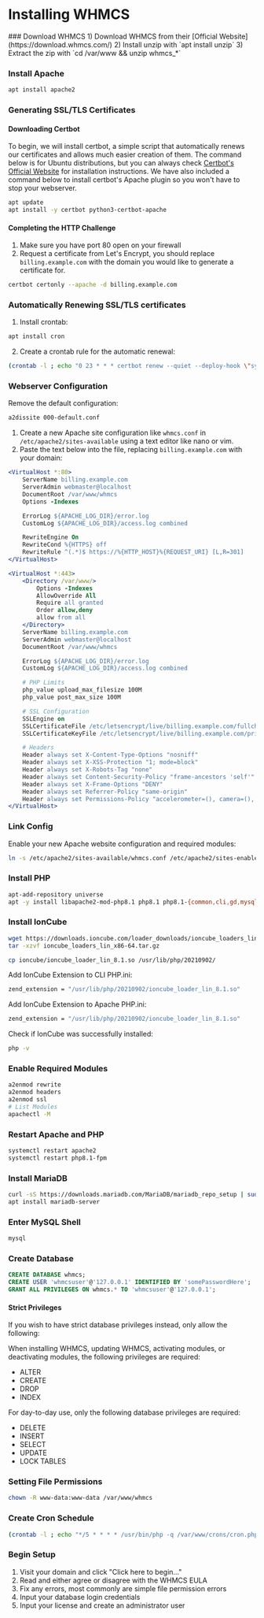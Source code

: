 
# Installing WHMCS

<Steps>
### Download WHMCS
1) Download WHMCS from their [Official Website](https://download.whmcs.com/)
2) Install unzip with `apt install unzip`
3) Extract the zip with `cd /var/www && unzip whmcs_*`

### Install Apache
```bash copy
apt install apache2
```

### Generating SSL/TLS Certificates
#### Downloading Certbot
To begin, we will install certbot, a simple script that automatically renews our certificates and allows much easier creation of them. The command below is for Ubuntu distributions, but you can always check [Certbot's Official Website](https://certbot.eff.org/) for installation instructions. We have also included a command below to install certbot's Apache plugin so you won't have to stop your webserver.
```bash copy
apt update
apt install -y certbot python3-certbot-apache
```

#### Completing the HTTP Challenge
1) Make sure you have port 80 open on your firewall
2) Request a certificate from Let's Encrypt, you should replace `billing.example.com` with the domain you would like to generate a certificate for.
```bash copy
certbot certonly --apache -d billing.example.com
```

### Automatically Renewing SSL/TLS certificates
1) Install crontab:
```bash copy
apt install cron
```
2) Create a crontab rule for the automatic renewal:
```bash copy
(crontab -l ; echo "0 23 * * * certbot renew --quiet --deploy-hook \"systemctl restart apache2\"")| crontab -
```

### Webserver Configuration
Remove the default configuration:
```bash copy
a2dissite 000-default.conf
```

1) Create a new Apache site configuration like `whmcs.conf` in `/etc/apache2/sites-available` using a text editor like nano or vim.
2) Paste the text below into the file, replacing `billing.example.com` with your domain:
```apache filename="whmcs.conf" {2,23,36,37} copy
<VirtualHost *:80>
    ServerName billing.example.com
    ServerAdmin webmaster@localhost
    DocumentRoot /var/www/whmcs
    Options -Indexes

    ErrorLog ${APACHE_LOG_DIR}/error.log
    CustomLog ${APACHE_LOG_DIR}/access.log combined

    RewriteEngine On
    RewriteCond %{HTTPS} off
    RewriteRule ^(.*)$ https://%{HTTP_HOST}%{REQUEST_URI} [L,R=301]
</VirtualHost>

<VirtualHost *:443>
    <Directory /var/www/>
        Options -Indexes
        AllowOverride All
        Require all granted
        Order allow,deny
        allow from all
    </Directory>
    ServerName billing.example.com
    ServerAdmin webmaster@localhost
    DocumentRoot /var/www/whmcs

    ErrorLog ${APACHE_LOG_DIR}/error.log
    CustomLog ${APACHE_LOG_DIR}/access.log combined

    # PHP Limits
    php_value upload_max_filesize 100M
    php_value post_max_size 100M

    # SSL Configuration
    SSLEngine on
    SSLCertificateFile /etc/letsencrypt/live/billing.example.com/fullchain.pem
    SSLCertificateKeyFile /etc/letsencrypt/live/billing.example.com/privkey.pem

    # Headers
    Header always set X-Content-Type-Options "nosniff"
    Header always set X-XSS-Protection "1; mode=block"
    Header always set X-Robots-Tag "none"
    Header always set Content-Security-Policy "frame-ancestors 'self'"
    Header always set X-Frame-Options "DENY"
    Header always set Referrer-Policy "same-origin"
    Header always set Permissions-Policy "accelerometer=(), camera=(), fullscreen=(), geolocation=(), gyroscope=(), magnetometer=(), microphone=(), usb=()"
</VirtualHost>
```
### Link Config
Enable your new Apache website configuration and required modules:
```bash copy
ln -s /etc/apache2/sites-available/whmcs.conf /etc/apache2/sites-enabled/whmcs.conf
```

### Install PHP
```bash copy
apt-add-repository universe
apt -y install libapache2-mod-php8.1 php8.1 php8.1-{common,cli,gd,mysql,mbstring,bcmath,xml,fpm,curl,zip,bcmath,gmp,intl,mbstring,soap}
```

### Install IonCube
```bash copy
wget https://downloads.ioncube.com/loader_downloads/ioncube_loaders_lin_x86-64.tar.gz
tar -xzvf ioncube_loaders_lin_x86-64.tar.gz

cp ioncube/ioncube_loader_lin_8.1.so /usr/lib/php/20210902/
```

Add IonCube Extension to CLI PHP.ini:
```bash filename="/etc/php/8.1/cli/php.ini" copy
zend_extension = "/usr/lib/php/20210902/ioncube_loader_lin_8.1.so"
```
Add IonCube Extension to Apache PHP.ini:
```bash filename="/etc/php/8.1/apache2/php.ini" copy
zend_extension = "/usr/lib/php/20210902/ioncube_loader_lin_8.1.so"
```

Check if IonCube was successfully installed:
```bash copy
php -v
```

### Enable Required Modules
```bash copy
a2enmod rewrite
a2enmod headers
a2enmod ssl
# List Modules
apachectl -M
```

### Restart Apache and PHP
```bash copy
systemctl restart apache2
systemctl restart php8.1-fpm
```

### Install MariaDB
```bash copy
curl -sS https://downloads.mariadb.com/MariaDB/mariadb_repo_setup | sudo bash
apt install mariadb-server
```

### Enter MySQL Shell
```bash copy
mysql
```

### Create Database
```sql copy
CREATE DATABASE whmcs;
CREATE USER 'whmcsuser'@'127.0.0.1' IDENTIFIED BY 'somePasswordHere';
GRANT ALL PRIVILEGES ON whmcs.* TO 'whmcsuser'@'127.0.0.1';
```
#### Strict Privileges
If you wish to have strict database privileges instead, only allow the following:

When installing WHMCS, updating WHMCS, activating modules, or deactivating modules, the following privileges are required:
* ALTER
* CREATE
* DROP
* INDEX

For day-to-day use, only the following database privileges are required:
* DELETE
* INSERT
* SELECT
* UPDATE
* LOCK TABLES

### Setting File Permissions
```bash copy
chown -R www-data:www-data /var/www/whmcs
```

### Create Cron Schedule
```bash copy
(crontab -l ; echo "*/5 * * * * /usr/bin/php -q /var/www/crons/cron.php")| crontab -
```

### Begin Setup
1) Visit your domain and click "Click here to begin..."
2) Read and either agree or disagree with the WHMCS EULA
3) Fix any errors, most commonly are simple file permission errors
4) Input your database login credentials
5) Input your license and create an administrator user
</Steps>

